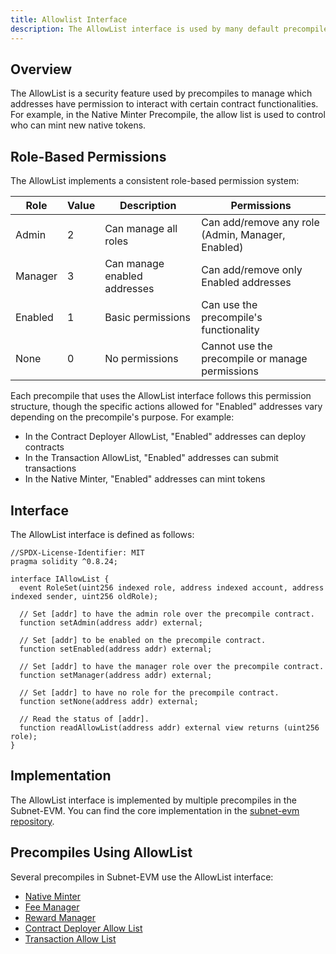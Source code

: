 ```yaml
---
title: Allowlist Interface
description: The AllowList interface is used by many default precompiles to permission access to the features they provide.
---
```


## Overview

The AllowList is a security feature used by precompiles to manage which addresses have permission to interact with certain contract functionalities. For example, in the Native Minter Precompile, the allow list is used to control who can mint new native tokens.

## Role-Based Permissions

The AllowList implements a consistent role-based permission system:

| Role | Value | Description | Permissions |
|------|-------|-------------|-------------|
| Admin | 2 | Can manage all roles | Can add/remove any role (Admin, Manager, Enabled) |
| Manager | 3 | Can manage enabled addresses | Can add/remove only Enabled addresses |
| Enabled | 1 | Basic permissions | Can use the precompile's functionality |
| None | 0 | No permissions | Cannot use the precompile or manage permissions |

Each precompile that uses the AllowList interface follows this permission structure, though the specific actions allowed for "Enabled" addresses vary depending on the precompile's purpose. For example:
- In the Contract Deployer AllowList, "Enabled" addresses can deploy contracts
- In the Transaction AllowList, "Enabled" addresses can submit transactions
- In the Native Minter, "Enabled" addresses can mint tokens

## Interface

The AllowList interface is defined as follows:

```solidity
//SPDX-License-Identifier: MIT
pragma solidity ^0.8.24;

interface IAllowList {
  event RoleSet(uint256 indexed role, address indexed account, address indexed sender, uint256 oldRole);

  // Set [addr] to have the admin role over the precompile contract.
  function setAdmin(address addr) external;

  // Set [addr] to be enabled on the precompile contract.
  function setEnabled(address addr) external;

  // Set [addr] to have the manager role over the precompile contract.
  function setManager(address addr) external;

  // Set [addr] to have no role for the precompile contract.
  function setNone(address addr) external;

  // Read the status of [addr].
  function readAllowList(address addr) external view returns (uint256 role);
}
```

## Implementation

The AllowList interface is implemented by multiple precompiles in the Subnet-EVM. You can find the core implementation in the [subnet-evm repository](https://github.com/ava-labs/subnet-evm/blob/master/precompile/allowlist/allowlist.go).

## Precompiles Using AllowList

Several precompiles in Subnet-EVM use the AllowList interface:

- [Native Minter](/docs/virtual-machines/default-precompiles/nativeminter)
- [Fee Manager](/docs/virtual-machines/default-precompiles/feemanager)
- [Reward Manager](/docs/virtual-machines/default-precompiles/rewardmanager)
- [Contract Deployer Allow List](/docs/virtual-machines/default-precompiles/deployerallowlist)
- [Transaction Allow List](/docs/virtual-machines/default-precompiles/transactionallowlist)
